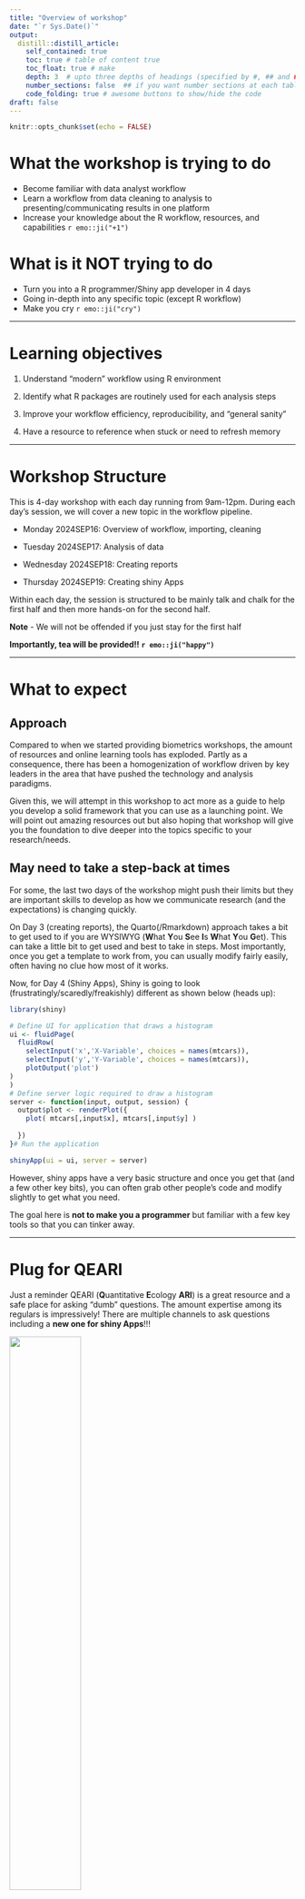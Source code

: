 ```yaml
---
title: "Overview of workshop"
date: "`r Sys.Date()`"
output:
  distill::distill_article:
    self_contained: true
    toc: true # table of content true
    toc_float: true # make 
    depth: 3  # upto three depths of headings (specified by #, ## and ###)
    number_sections: false  ## if you want number sections at each table header
    code_folding: true # awesome buttons to show/hide the code
draft: false
---
```


```r
knitr::opts_chunk$set(echo = FALSE)
```

# What the workshop is trying to do

-   Become familiar with data analyst workflow
-   Learn a workflow from data cleaning to analysis to presenting/communicating results in one platform
-   Increase your knowledge about the R workflow, resources, and capabilities `r emo::ji("+1")`

# What is it **NOT** trying to do

-   Turn you into a R programmer/Shiny app developer in 4 days
-   Going in-depth into any specific topic (except R workflow)
-   Make you cry `r emo::ji("cry")`

------------------------------------------------------------------------

# Learning objectives

1)  Understand "modern" workflow using R environment

2)  Identify what R packages are routinely used for each analysis steps

3)  Improve your workflow efficiency, reproducibility, and "general sanity"

4)  Have a resource to reference when stuck or need to refresh memory

------------------------------------------------------------------------

# Workshop Structure

This is 4-day workshop with each day running from 9am-12pm. During each day's session, we will cover a new topic in the workflow pipeline.

+  Monday 2024SEP16: Overview of workflow, importing, cleaning

+  Tuesday 2024SEP17: Analysis of data

+  Wednesday 2024SEP18: Creating reports

+  Thursday 2024SEP19: Creating shiny Apps


Within each day, the session is structured to be mainly talk and chalk for the first half and then more hands-on for the second half.  

**Note** - We will not be offended if you just stay for the first half


**Importantly, tea will be provided!! `r emo::ji("happy")`**

------------------------------------------------------------------------

# What to expect

## Approach

Compared to when we started providing biometrics workshops, the amount of resources and online learning tools has exploded. Partly as a consequence, there has been a homogenization of workflow driven by key leaders in the area that have pushed the technology and analysis paradigms.

Given this, we will attempt in this workshop to act more as a guide to help you develop a solid framework that you can use as a launching point. We will point out amazing resources out but also hoping that workshop will give you the foundation to dive deeper into the topics specific to your research/needs.


## May need to take a step-back at times

For some, the last two days of the workshop might push their limits but they are important skills to develop as how we communicate research (and the expectations) is changing quickly.

On Day 3 (creating reports), the Quarto(/Rmarkdown) approach takes a bit to get used to if you are WYSIWYG (**W**hat **Y**ou **S**ee **I**s **W**hat **Y**ou **G**et). This can take a little bit to get used and best to take in steps. Most importantly, once you get a template to work from, you can usually modify fairly easily, often having no clue how most of it works.

Now, for Day 4 (Shiny Apps), Shiny is going to look (frustratingly/scaredly/freakishly) different as shown below (heads up):

```r
library(shiny)

# Define UI for application that draws a histogram
ui <- fluidPage(
  fluidRow( 
    selectInput('x','X-Variable', choices = names(mtcars)),
    selectInput('y','Y-Variable', choices = names(mtcars)),
    plotOutput('plot') 
)
)
# Define server logic required to draw a histogram
server <- function(input, output, session) {
  output$plot <- renderPlot({
    plot( mtcars[,input$x], mtcars[,input$y] )
    
  })
}# Run the application 

shinyApp(ui = ui, server = server)
```

However, shiny apps have a very basic structure and once you get that (and a few other key bits), you can often grab other people's code and modify slightly to get what you need.

The goal here is __not to make you a programmer__ but familiar with a few key tools so that you can tinker away.


------------------------------------------------------------------------

# Plug for QEARI

Just a reminder QEARI (**Q**uantitative **E**cology **ARI**) is a great resource and a safe place for asking "dumb" questions. The amount expertise among its regulars is impressively! There are multiple channels to ask questions including a **new one for shiny Apps**!!!

![](images/course_overview/teams_qeari.PNG){width="50%"}



------------------------------------------------------------------------

# What to do when my brain hurts...

Zen out while checking out the 367 Collins Peregrines....

<iframe width="657" height="370" src="https://www.youtube.com/embed/VLLNNTjaSEA" title="367 Collins Falcons 2024 - South facing" frameborder="0" allow="accelerometer; autoplay; clipboard-write; encrypted-media; gyroscope; picture-in-picture; web-share" referrerpolicy="strict-origin-when-cross-origin" allowfullscreen>

</iframe>

<br>
